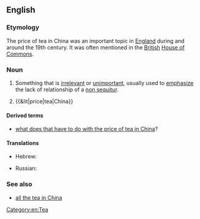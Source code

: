 ==English==

===Etymology===
The price of tea in China was an important topic in [[England]] during and around the 19th century. It was often mentioned in the [[British]] [[House of Commons]].

===Noun===
{{en-noun|head=[[price]] [[of]] [[tea]] [[in]] [[China]]|-}}

# {{context|idiomatic|lang=en}} Something that is [[irrelevant]] or [[unimportant]], usually used to [[emphasize]] the lack of relationship of a [[non sequitur]].
# {{&lit|price|tea|China}}

====Derived terms====
* [[what does that have to do with the price of tea in China]]?

====Translations====
{{trans-top|irrelevant to the topic at hand}}
* Hebrew: {{t|he|מה ענין שמיטה אצל הר סיני}}
{{trans-mid}}
* Russian: {{t|ru|в огоро́де бузина, а в Киеве дя́дька|sc=Cyrl}}
{{trans-bottom}}

===See also===
* [[all the tea in China]]

[[Category:en:Tea]]